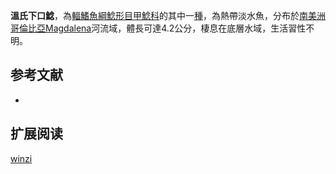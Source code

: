 {{Speciesbox
| name = 溫氏下口鯰
| image = 
| image_width = 250px
| image_caption = 
| status = NE
| status_system = IUCN3.1
| genus = Hypostomus
| species = winzi 
| authority = [[Fowler|Fowler]], 1945
| synonyms = *''Plecostomus winzi'',Fowler, 1945
}}

'''溫氏下口鯰'''，為[[輻鰭魚綱|輻鰭魚綱]][[鯰形目|鯰形目]][[甲鯰科|甲鯰科]]的其中一[[種|種]]，為熱帶淡水魚，分布於[[南美洲|南美洲]][[哥倫比亞|哥倫比亞]]Magdalena河流域，體長可達4.2公分，棲息在底層水域，生活習性不明。
==参考文献==
*{{FishBase_species|genus=Hypostomus|species=winzi |year=2015|month=1}}

== 扩展阅读 ==
{{refbegin}}
{{wikispecies-inline|Hypostomus winzi |溫氏下口鯰}}
{{refend}}
{{Taxonbar|from=Q2882081}}

[[Category:下口鯰屬|winzi]]